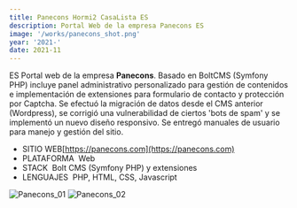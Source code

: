 ```yaml
---
title: Panecons Hormi2 CasaLista ES
description: Portal Web de la empresa Panecons ES
image: '/works/panecons_shot.png'
year: '2021-'
date: 2021-11
---
```


ES Portal web de la empresa **Panecons**. Basado en BoltCMS (Symfony PHP) incluye panel administrativo personalizado para gestión de contenidos e implementación de extensiones para formulario de contacto y protección por Captcha. Se efectuó la migración de datos desde el CMS anterior (Wordpress), se corrigió una vulnerabilidad de ciertos 'bots de spam' y se implementó un nuevo diseño responsivo. Se entregó manuales de usuario para manejo y gestión del sitio.

- <CustomChip>SITIO WEB</CustomChip>[https://panecons.com](https://panecons.com)
- <CustomChip>PLATAFORMA</CustomChip>&nbsp;&nbsp;Web
- <CustomChip>STACK</CustomChip>&nbsp;&nbsp;Bolt CMS (Symfony PHP) y extensiones
- <CustomChip>LENGUAJES</CustomChip>&nbsp;&nbsp;PHP, HTML, CSS, Javascript

![Panecons_01](/works/panecons/panecons_01.png)
![Panecons_02](/works/panecons/panecons_02.png)